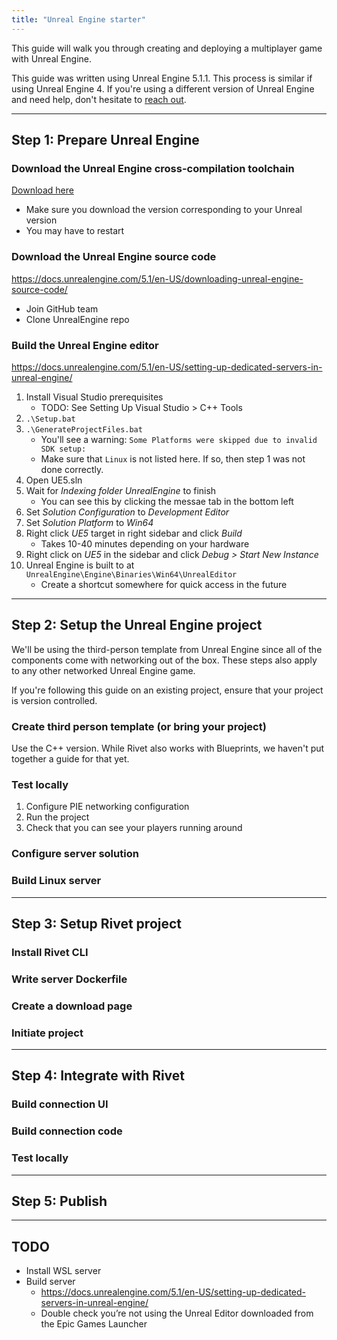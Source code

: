 ```yaml
---
title: "Unreal Engine starter"
---
```


This guide will walk you through creating and deploying a multiplayer game with Unreal Engine.

This guide was written using Unreal Engine 5.1.1. This process is similar if using Unreal Engine 4. If you're using a different version of Unreal Engine and need help, don't hesitate to [reach out](https://discord.gg/BG2vqsJczH).

---

## Step 1: Prepare Unreal Engine

### Download the Unreal Engine cross-compilation toolchain

[Download here](https://docs.unrealengine.com/5.1/en-US/linux-development-requirements-for-unreal-engine/)

- Make sure you download the version corresponding to your Unreal version
- You may have to restart

### Download the Unreal Engine source code

https://docs.unrealengine.com/5.1/en-US/downloading-unreal-engine-source-code/

- Join GitHub team
- Clone UnrealEngine repo

### Build the Unreal Engine editor

https://docs.unrealengine.com/5.1/en-US/setting-up-dedicated-servers-in-unreal-engine/

1. Install Visual Studio prerequisites
    - TODO: See Setting Up Visual Studio > C++ Tools
1. `.\Setup.bat`
1. `.\GenerateProjectFiles.bat`
    - You'll see a warning: `Some Platforms were skipped due to invalid SDK setup:`
    - Make sure that `Linux` is not listed here. If so, then step 1 was not done correctly.
1. Open UE5.sln
1. Wait for *Indexing folder UnrealEngine* to finish
    - You can see this by clicking the messae tab in the bottom left
1. Set *Solution Configuration* to *Development Editor*
1. Set *Solution Platform* to *Win64*
1. Right click *UE5* target in right sidebar and click *Build*
    - Takes 10-40 minutes depending on your hardware
1. Right click on *UE5* in the sidebar and click *Debug > Start New Instance*
1. Unreal Engine is built to at `UnrealEngine\Engine\Binaries\Win64\UnrealEditor`
    - Create a shortcut somewhere for quick access in the future

---

## Step 2: Setup the Unreal Engine project

We'll be using the third-person template from Unreal Engine since all of the components come with networking out of the box. These steps also apply to any other networked Unreal Engine game.

<Warn>
	If you're following this guide on an existing project, ensure that your project is version controlled.
</Warn>

### Create third person template (or bring your project)

Use the C++ version. While Rivet also works with Blueprints, we haven't put together a guide for that yet.

### Test locally

1. Configure PIE networking configuration
1. Run the project
1. Check that you can see your players running around

### Configure server solution

### Build Linux server

---

## Step 3: Setup Rivet project

### Install Rivet CLI

### Write server Dockerfile

### Create a download page

### Initiate project

---

## Step 4: Integrate with Rivet

### Build connection UI

### Build connection code

### Test locally

---

## Step 5: Publish


---

## TODO

- Install WSL server
- Build server
	- https://docs.unrealengine.com/5.1/en-US/setting-up-dedicated-servers-in-unreal-engine/
	- Double check you’re not using the Unreal Editor downloaded from the Epic Games Launcher
